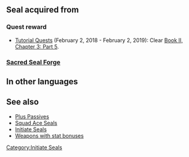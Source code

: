 {{Passive
|type=S
|exclusive=0
|1name=Initiate Seal Spd 1
|1tagid=SID_鍛錬の証_速さ1
|alt1name=Speed Plus 1
|1effect=Grants Spd+1.
|1cost=30
|1next=-
|2name=Initiate Seal Spd 2
|2tagid=SID_鍛錬の証_速さ2
|alt2name=Speed Plus 2
|2effect=Grants Spd+2.
|2cost=60
|2next=-
|3name=Initiate Seal Spd 3
|3tagid=SID_鍛錬の証_速さ3
|alt3name=Speed Plus 3
|3effect=Grants Spd+3.
|3cost=120
|statModifiers1=0,0,1,0,0
|statModifiers2=0,0,2,0,0
|statModifiers3=0,0,3,0,0
|canUseMove={{MoveList|all}}
|canUseWeapon={{WeaponList|all}}
|properties=
}}
==Seal acquired from==
===Quest reward===
* [[Quests and Missions#Tutorial Quests|Tutorial Quests]] (February 2, 2018 - February 2, 2019): Clear [[Steel Sears the Land|Book II, Chapter 3: Part 5]].
===[[Sacred Seal Forge]]===
{{SealCosts
|seals=Initiate Seal Spd 1;Initiate Seal Spd 2;Initiate Seal Spd 3
|badgeColor=Azure
|costs1=-
|costs2=60;200;50
|costs3=400;1000;100
}}
==In other languages==
{{OtherLanguages
|japanese=鍛錬の証・速さ
|german=Ges.-Siegel
|spanishEU=Aptitud Vel
|spanishLA=S. iniciado Vel.
|french=Sceau initié Vit
|italian=Sigillo base Vel
|chineseTW=鍛鍊之證・速度
|portuguese=Selo inicial Vel.
}}

==See also==
* [[Plus Passives]]
* [[Squad Ace Seals]]
* [[Initiate Seals]]
* [[:Category:Weapons with stat bonuses|Weapons with stat bonuses]]
{{Seals Navbox}}
[[Category:Initiate Seals]]
